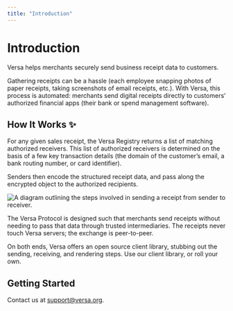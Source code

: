 ```yaml
---
title: "Introduction"
---
```


# Introduction

Versa helps merchants securely send business receipt data to customers.

Gathering receipts can be a hassle (each employee snapping photos of paper receipts, taking screenshots of email receipts, etc.). With Versa, this process is automated: merchants send digital receipts directly to customers’ authorized financial apps (their bank or spend management software).

## How It Works ✨

For any given sales receipt, the Versa Registry returns a list of matching authorized receivers. This list of authorized receivers is determined on the basis of a few key transaction details (the domain of the customer’s email, a bank routing number, or card identifier).

Senders then encode the structured receipt data, and pass along the encrypted object to the authorized recipients.

![A diagram outlining the steps involved in sending a receipt from sender to receiver.](https://raw.githubusercontent.com/versa-protocol/docs/main/assets/versa_diagram.svg)

The Versa Protocol is designed such that merchants send receipts without needing to pass that data through trusted intermediaries. The receipts never touch Versa servers; the exchange is peer-to-peer.

On both ends, Versa offers an open source client library, stubbing out the sending, receiving, and rendering steps. Use our client library, or roll your own.

## Getting Started

Contact us at support@versa.org.
